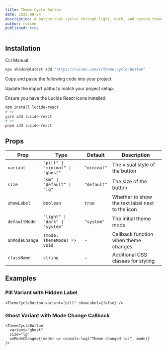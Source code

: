 ```yaml
---
title: Theme Cycle Button
date: 2025-08-24
description: A button that cycles through light, dark, and system theme modes
author: ruixen
published: true
---
```


<ComponentPreview name="theme-cycle-button-demo" />

## Installation

<Tabs defaultValue="cli">

<TabsList>
  <TabsTrigger value="cli">CLI</TabsTrigger>
  <TabsTrigger value="manual">Manual</TabsTrigger>
</TabsList>
<TabsContent value="cli">

```bash
npx shadcn@latest add "https://ruixen.com/r/theme-cycle-button"
```

</TabsContent>

<TabsContent value="manual">

<Steps>

<Step>Copy and paste the following code into your project.</Step>

<ComponentSource name="theme-cycle-button" />

<Step>Update the import paths to match your project setup.</Step>

<Step>Ensure you have the Lucide React icons installed</Step>

```bash
npm install lucide-react
# or
yarn add lucide-react
# or
pnpm add lucide-react
```

</Steps>

</TabsContent>

</Tabs>

## Props

| Prop           | Type                             | Default     | Description                                     |
| -------------- | -------------------------------- | ----------- | ----------------------------------------------- |
| `variant`      | `"pill" \| "minimal" \| "ghost"` | `"minimal"` | The visual style of the button                  |
| `size`         | `"sm" \| "default" \| "lg"`      | `"default"` | The size of the button                          |
| `showLabel`    | `boolean`                        | `true`      | Whether to show the text label next to the icon |
| `defaultMode`  | `"light" \| "dark" \| "system"`  | `"system"`  | The initial theme mode                          |
| `onModeChange` | `(mode: ThemeMode) => void`      | -           | Callback function when theme changes            |
| `className`    | `string`                         | -           | Additional CSS classes for styling              |

## Examples

### Pill Variant with Hidden Label

```tsx
<ThemeCycleButton variant="pill" showLabel={false} />
```

### Ghost Variant with Mode Change Callback

```tsx
<ThemeCycleButton
  variant="ghost"
  size="lg"
  onModeChange={(mode) => console.log("Theme changed to:", mode)}
/>
```
